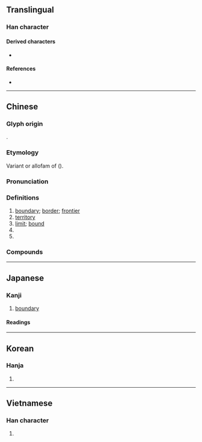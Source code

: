 {{character info}}
==Translingual==

===Han character===
{{Han char|rn=102|rad=田|as=14|sn=19|four=11116|canj=NGMWM|ids=⿰⿹弓土畺}}

====Derived characters====
* {{l|mul|[[𧅁]]}}

====References====
* {{Han ref|kx=0766.330|dkj=21961|dj=1177.050|hdz=42554.050|uh=7586|ud=30086|bh=C3A6|bd=50086}}

----

==Chinese==
{{zh-forms|ss=畺|alt=畕,壃,疅,⿰弓⿳一田一-2nd round simp. (1981)}}

===Glyph origin===
{{Han etym}}
{{Han compound|土|彊|c1=s|c2=p|t1=earth|ls=psc}}.

===Etymology===
Variant or allofam of {{och-l|境|boundary}} ({{zh-ref|Schuessler, 2007}}).

===Pronunciation===
{{zh-pron
|m=jiāng
|c=goeng1
|mn=xm,qz,tw:kiong/xm,zz,twv:kiang
|mn-t=giang1
|mc=y
|oc=y
|ma=y
|cat=n,pn
}}

===Definitions===
{{zh-hanzi}}

# [[boundary]]; [[border]]; [[frontier]]
# [[territory]]
# [[limit]]; [[bound]]
# {{zh-short|新疆}}
# {{surname|zh}}

===Compounds===
{{zh-der|新疆|封疆|列土分疆|列土封疆|回疆|疆土|疆徼|疆宇|拓土開疆|福壽無疆|海疆|疆域|疆臣|無疆之休|萬壽無疆|疆界|疆理|疆場|捐軀疆場|無疆|疆吏|疆埸|新疆回變|邊疆民族|邊疆舞|邊疆|開疆|苗疆|阿塞拜疆}}

----

==Japanese==

===Kanji===
{{ja-kanji|grade=|rs=田14}}

# [[boundary]]

====Readings====
{{ja-readings
|goon=こう
|kanon=きょう
|kun=さかい-
|nanori=つよし}}

----

==Korean==

===Hanja===
{{ko-hanja|hangeul=강|eumhun=|rv=gang|mr=kang|y=kang}}

# {{rfdef|ko|sort=田14}}

----

==Vietnamese==

===Han character===
{{vi-readings|reading=cưng, câng, cương|rs=田14}}

# {{rfdef|vi|sort=田14}}